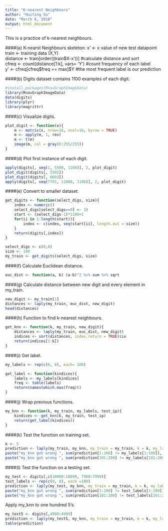 ```yaml
---
title: "K-nearest Neighbours"
author: "Huiting Su"
date: "March 6, 2018"
output: html_document
---
```

This is a practice of k-nearest neighbours.  

####(a) K-nearst Neighbours skeleton:
x' <- x value of new test datapoint  
train <- training data (X,Y)  
distance <- train[order((train$X-x'))]   #calculate distance and sort  
cfreq <- count(distance[1:k], vars= 'Y')  #count frequency of each label  
y' <- cfreq[cfreq\$freq == max]\$Y  #the most frequent label is our prediction  

####(b) Digits dataset contains 1100 examples of each digit.
```r
#install.packages(RnavGraphImageData)
library(RnavGraphImageData)
data(digits)
library(plyr)
library(magrittr)
```

####(c) Visualize digits.
```r
plot_digit <- function(x){
    m <- matrix(x, nrow=16, ncol=16, byrow = TRUE)
    m <- apply(m, 1, rev)
    m <- t(m)
    image(m, col = gray(0:255/255))
}
```

####(d) Plot first instance of each digit.
```r
apply(digits[, seq(1, 5500, 1100)], 2, plot_digit)
plot_digit(digits[, 5502])
plot_digit(digits[, 6603])
apply(digits[, seq(7701, 11000, 1100)], 2, plot_digit)
```

####(e) Convert to smaller dataset.
```r
get_digits <- function(select_digs, size){
    index <- numeric()
    select_digs[select_digs==0] <- 10
    start <- (select_digs-1)*1100+1
    for(ii in 1:length(start)){
        index <- c(index, seq(start[ii], length.out = size))
    }
    return(digits[,index])
}
```

```r
select_digs <- c(0,8)
size <- 100
my_train <- get_digits(select_digs, size)
```

####(f) Calculate Euclidean distance.
```r
euc_dist <- function(a, b) (a-b)^2 %>% sum %>% sqrt
```

####(g) Calculate distance between new digit and every element in my_train.
```r
new_digit <- my_train[1]
distances <- laply(my_train, euc_dist, new_digit)
head(distances)
```

####(h) Function to find k-nearest neighbours.
```r
get_knn <- function(k, my_train, new_digit){
    distances <- laply(my_train, euc_dist, new_digit)
    indices <- sort(distances, index.return = TRUE)$ix
    return(indices[1:k])
}
```

####(i) Get label.
```r
my_labels <- rep(c(0, 8), each= 100)

get_label <- function(kindices){
    labels <- my_labels[kindices]
    freq <- table(labels)
    return(names(which.max(freq)))
}
```

####(j) Wrap previous functions.
```r
my_knn <- function(k, my_train, my_labels, test_ip){
    kindices <- get_knn(k, my_train, test_ip)
    return(get_label(kindices))
}
```

####(k) Test the function on training set.
```r
k <- 5
prediction <- laply(my_train, my_knn, my_train = my_train, k = k, my_labels = my_labels)
paste("my_knn got wrong ", sum(prediction[1:100] != my_labels[1:100]), " 0's.")
paste("my_knn got wrong ", sum(prediction[101:200] != my_labels[101:200]), " 8's.")
```

####(l) Test the function on a testing set.
```r
my_test <- digits[,c(10000:10099, 7900:7999)]
test_labels <- rep(c(0, 8), each =100) 
prediction <- laply(my_test, my_knn, my_train = my_train, k = k, my_labels = my_labels)
paste("my_knn got wrong ", sum(prediction[1:100] != test_labels[1:100]), " 0's.")
paste("my_knn got wrong ", sum(prediction[101:200] != test_labels[101:200]), " 8's.")
```

Apply my_knn to one hundred 5's.
```r
my_test5 <- digits[,4900:4999]
prediction <- laply(my_test5, my_knn, my_train = my_train, k = k, my_labels = my_labels)
table(prediction)
```

























